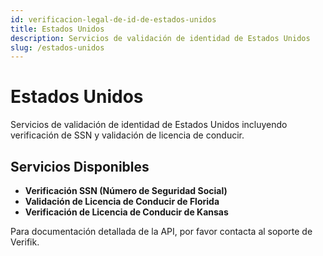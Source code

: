 ```yaml
---
id: verificacion-legal-de-id-de-estados-unidos
title: Estados Unidos
description: Servicios de validación de identidad de Estados Unidos
slug: /estados-unidos
---
```


# Estados Unidos

Servicios de validación de identidad de Estados Unidos incluyendo verificación de SSN y validación de licencia de conducir.

## Servicios Disponibles

- **Verificación SSN (Número de Seguridad Social)**
- **Validación de Licencia de Conducir de Florida**
- **Verificación de Licencia de Conducir de Kansas**

Para documentación detallada de la API, por favor contacta al soporte de Verifik.
